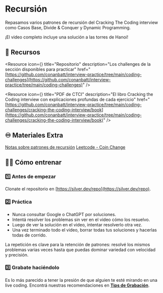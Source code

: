 

# Recursión

Repasamos varios patrones de recursión del Cracking The Coding interview como Casos Base, Divide & Conquer y Dynamic Programming. 

¡El video completo incluye una solución a las torres de Hanoi!

<IREmbed src="[https://www.youtube.com/embed/rbfJMUrbS94?si=C9aGQTqlQZAsggSR](https://www.youtube.com/embed/rbfJMUrbS94?si=C9aGQTqlQZAsggSR)"/>

## 🔗 Recursos

<Resource
icon={<LinkIcon className="color-4"/>}
title="Repositorio"
description="Los challenges de la sección disponibles para practicar"
href="[https://github.com/conanbatt/interview-practice/tree/main/coding-challenges](https://github.com/conanbatt/interview-practice/tree/main/coding-challenges)"
/>

<Resource
icon={<FilesIcon className="color-2"/>}
title="PDF de CTCI"
description="El libro Cracking the Coding interview con explicaciones profundas de cada ejercicio"
href="[https://github.com/conanbatt/interview-practice/tree/main/coding-challenges/cracking-the-coding-interview/book](https://github.com/conanbatt/interview-practice/tree/main/coding-challenges/cracking-the-coding-interview/book)"
/>

## ♾️ Materiales Extra

[Notas sobre patrones de recursión](https://github.com/conanbatt/interview-practice/blob/main/coding-challenges/cracking-the-coding-interview/problems/40_recursion.md)
[Leetcode - Coin Change](https://leetcode.com/problems/coin-change-ii/description/)

## 🏋🏻 Cómo entrenar

### 1️⃣ Antes de empezar

Clonate el repositorio en [https://silver.dev/repo](https://silver.dev/repo).

### 2️⃣ Práctica

- Nunca consultar Google o ChatGPT por soluciones.
- Intentá resolver los problemas sin ver en el video cómo los resuelvo.
- Luego de ver la solución en el video, intentar resolverlo otra vez.
- Una vez terminado todo el video, borrar todas tus soluciones y hacerlas todas de corrido.

La repetición es clave para la retención de patrones: resolvé los mismos problemas varias veces hasta que puedas dominar variedad con velocidad y precisión.

### 3️⃣ Grabate haciéndolo

Es lo más parecido a tener la presión de que alguien te esté mirando en una live coding. Encontrá nuestras recomendaciones en [**Tips de Grabación**](https://docs.silver.dev/interview-ready/technical-fundamentals/ctci/tips-de-grabacion).
